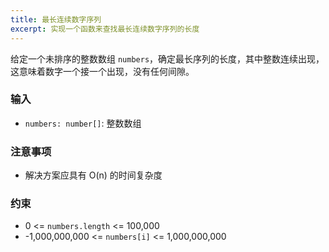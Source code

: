 ```yaml
---
title: 最长连续数字序列
excerpt: 实现一个函数来查找最长连续数字序列的长度
---
```



给定一个未排序的整数数组 `numbers`，确定最长序列的长度，其中整数连续出现，这意味着数字一个接一个出现，没有任何间隙。

### 输入

- `numbers: number[]`: 整数数组

### 注意事项

- 解决方案应具有 O(n) 的时间复杂度

<MDXTestExamples testCases={runTestCases} />

### 约束

- 0 &lt;= `numbers.length` &lt;= 100,000
- -1,000,000,000 &lt;= `numbers[i]` &lt;= 1,000,000,000
